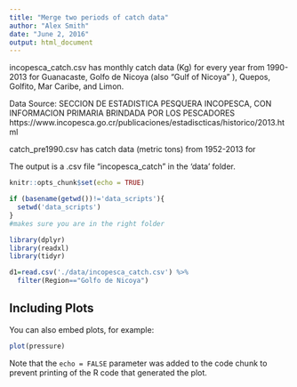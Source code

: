 ```yaml
---
title: "Merge two periods of catch data"
author: "Alex Smith"
date: "June 2, 2016"
output: html_document
---
```


incopesca_catch.csv has monthly catch data (Kg) for every year from 1990-2013 for Guanacaste, Golfo de Nicoya (also "Gulf of Nicoya" ), Quepos, Golfito, Mar Caribe, and Limon. 

Data Source: SECCION DE ESTADISTICA PESQUERA  INCOPESCA, CON INFORMACION PRIMARIA BRINDADA POR LOS PESCADORES
https://www.incopesca.go.cr/publicaciones/estadiscticas/historico/2013.html

catch_pre1990.csv has catch data (metric tons) from 1952-2013 for 

The output is a .csv file "incopesca_catch" in the 'data' folder. 


```r
knitr::opts_chunk$set(echo = TRUE)

if (basename(getwd())!='data_scripts'){
  setwd('data_scripts')
}
#makes sure you are in the right folder

library(dplyr)
library(readxl) 
library(tidyr)
```

```r
d1=read.csv('./data/incopesca_catch.csv') %>%
  filter(Region=="Golfo de Nicoya") 
```

## Including Plots

You can also embed plots, for example:

```r
plot(pressure)
```

Note that the `echo = FALSE` parameter was added to the code chunk to prevent printing of the R code that generated the plot.
